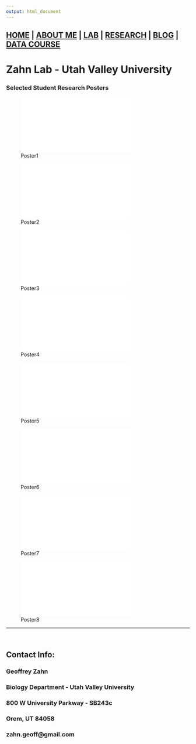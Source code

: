 ```yaml
---
output: html_document
---
```


## [HOME](http://gzahn.github.io/) | [ABOUT ME](http://gzahn.github.io/about-me/) | [LAB](http://gzahn.github.io/lab/) | [RESEARCH](http://gzahn.github.io/pubs-and-pres/) | [BLOG](http://gzahn.github.io/blog-archive/) | [DATA COURSE](http://gzahn.github.io/data-course/)

# **Zahn Lab - Utah Valley University**

### Selected Student Research Posters

![Poster1](Bread_poster.pdf)


![Poster2](competition_poster.pdf)

![Poster3](endophyte_poster.pdf)

![Poster4](jimenez_poster_PR_2018.pdf)

![Poster5](NCUR_McGee_2019.pdf)

![Poster6](UCUR_2019_Brunetti.pdf)

![Poster7](UCUR_2019_Haws.pdf)

![Poster8](UCUR_2019_Oral_Microbiome.pdf)


___

<br>

## **Contact Info:**

### Geoffrey Zahn<br>
### Biology Department - Utah Valley University<br>
### 800 W University Parkway - SB243c<br>
### Orem, UT 84058<br>
### zahn.geoff@gmail.com
<br><br><br>



